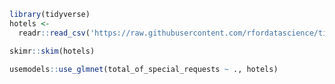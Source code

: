```r
library(tidyverse)
hotels <- 
  readr::read_csv('https://raw.githubusercontent.com/rfordatascience/tidytuesday/master/data/2020/2020-02-11/hotels.csv')
```

```r
skimr::skim(hotels)
```

```r
usemodels::use_glmnet(total_of_special_requests ~ ., hotels)
```

